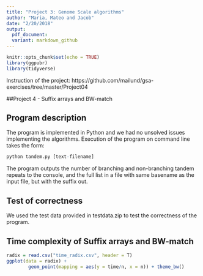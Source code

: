 ```yaml
---
title: "Project 3: Genome Scale algorithms"
author: "Maria, Mateo and Jacob"
date: "2/20/2018"
output:
  pdf_document:
  variant: markdown_github
---
```

```r
knitr::opts_chunk$set(echo = TRUE)
library(ggpubr)
library(tidyverse)
```
Instruction of the project: https://github.com/mailund/gsa-exercises/tree/master/Project04

##Project 4 - Suffix arrays and BW-match

## Program description

The program is implemented in Python and we had no unsolved issues implementing the algorithms.
Execution of the program on command line takes the form:

```r
python tandem.py [text-filename]
```

The program outputs the number of branching and non-branching tandem repeats to the console, and the full list in a file with same basename as the input file, but with the suffix out.

## Test of correctness
We used the test data provided in testdata.zip to test the correctness of the program.

## Time complexity of Suffix arrays and BW-match
```r
radix = read.csv("time_radix.csv", header = T)
ggplot(data = radix) + 
        geom_point(mapping = aes(y = time/n, x = n)) + theme_bw() 
```



